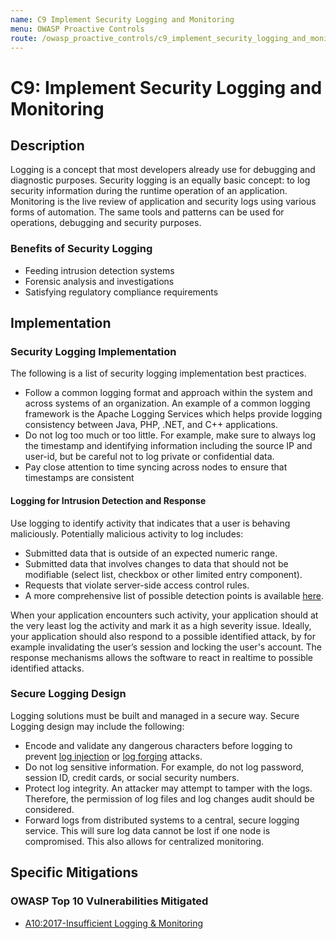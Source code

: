 ```yaml
---
name: C9 Implement Security Logging and Monitoring
menu: OWASP Proactive Controls
route: /owasp_proactive_controls/c9_implement_security_logging_and_monitoring
---
```


# C9: Implement Security Logging and Monitoring

## Description

Logging is a concept that most developers already use for debugging and diagnostic
purposes. Security logging is an equally basic concept: to log security information during the
runtime operation of an application. Monitoring is the live review of application and security
logs using various forms of automation. The same tools and patterns can be used for
operations, debugging and security purposes.

### Benefits of Security Logging
- Feeding intrusion detection systems
- Forensic analysis and investigations
- Satisfying regulatory compliance requirements


## Implementation

### Security Logging Implementation

The following is a list of security logging implementation best practices.
- Follow a common logging format and approach within the system and across systems
of an organization. An example of a common logging framework is the Apache
Logging Services which helps provide logging consistency between Java, PHP, .NET,
and C++ applications.
- Do not log too much or too little. For example, make sure to always log the
timestamp and identifying information including the source IP and user-id, but be
careful not to log private or confidential data.
- Pay close attention to time syncing across nodes to ensure that timestamps are
consistent

#### Logging for Intrusion Detection and Response

Use logging to identify activity that indicates that a user is behaving maliciously. Potentially
malicious activity to log includes:

- Submitted data that is outside of an expected numeric range.
- Submitted data that involves changes to data that should not be modifiable (select
list, checkbox or other limited entry component).
- Requests that violate server-side access control rules.
- A more comprehensive list of possible detection points is available [here](https://www.owasp.org/index.php/AppSensor_DetectionPoints).

When your application encounters such activity, your application should at the very least log
the activity and mark it as a high severity issue. Ideally, your application should also respond
to a possible identified attack, by for example invalidating the user’s session and locking the
user's account. The response mechanisms allows the software to react in realtime to possible
identified attacks. 

### Secure Logging Design

Logging solutions must be built and managed in a secure way. Secure Logging design may include
the following:
- Encode and validate any dangerous characters before logging to prevent [log injection](https://www.owasp.org/index.php/Log_Injection)
or [log forging](https://www.owasp.org/index.php/Log_Forging) attacks.
- Do not log sensitive information. For example, do not log password, session ID, credit
cards, or social security numbers.
- Protect log integrity. An attacker may attempt to tamper with the logs. Therefore, the
permission of log files and log changes audit should be considered.
- Forward logs from distributed systems to a central, secure logging service. This will
sure log data cannot be lost if one node is compromised. This also allows for
centralized monitoring.

## Specific Mitigations

### OWASP Top 10 Vulnerabilities Mitigated

- [A10:2017-Insufficient Logging & Monitoring](/owasp/a10_insufficient_logging_and_monitoring)
